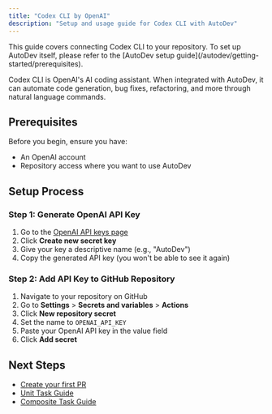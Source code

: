 ```yaml
---
title: "Codex CLI by OpenAI"
description: "Setup and usage guide for Codex CLI with AutoDev"
---
```


<Note>
This guide covers connecting Codex CLI to your repository. To set up AutoDev itself, please refer to the [AutoDev setup guide](/autodev/getting-started/prerequisites).
</Note>

Codex CLI is OpenAI's AI coding assistant. When integrated with AutoDev, it can automate code generation, bug fixes, refactoring, and more through natural language commands.

## Prerequisites

Before you begin, ensure you have:
- An OpenAI account
- Repository access where you want to use AutoDev

## Setup Process

### Step 1: Generate OpenAI API Key

1. Go to the [OpenAI API keys page](https://platform.openai.com/api-keys)
2. Click **Create new secret key**
3. Give your key a descriptive name (e.g., "AutoDev")
4. Copy the generated API key (you won't be able to see it again)

### Step 2: Add API Key to GitHub Repository

1. Navigate to your repository on GitHub
2. Go to **Settings** > **Secrets and variables** > **Actions**
3. Click **New repository secret**
4. Set the name to `OPENAI_API_KEY`
5. Paste your OpenAI API key in the value field
6. Click **Add secret**

## Next Steps

- [Create your first PR](/autodev/getting-started/first-pr)
- [Unit Task Guide](/autodev/tasks/unit)
- [Composite Task Guide](/autodev/tasks/composite)
